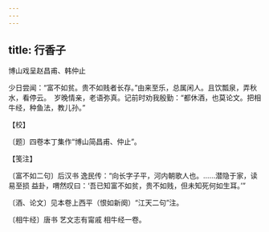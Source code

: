 ```yaml
---
---
---
```

title: 行香子
---



博山戏呈赵昌甫、韩仲止





少日尝闻：“富不如贫。贵不如贱者长存。”由来至乐，总属闲人。且饮瓢泉，弄秋水，看停云。　岁晚情亲，老语弥真。记前时劝我殷勤：“都休酒，也莫论文。把相牛经，种鱼法，教儿孙。”





【校】


〔题〕四卷本丁集作“博山简昌甫、仲止”。





【笺注】


〔富不如二句〕后汉书 逸民传：“向长字子平，河内朝歌人也。……潜隐于家，读易至损 益卦，喟然叹曰：‘吾已知富不如贫，贵不如贱，但未知死何如生耳。’”

〔酒、论文〕见本卷上西平（恨如新阕）“江天二句”注。

〔相牛经〕唐书 艺文志有甯戚 相牛经一卷。